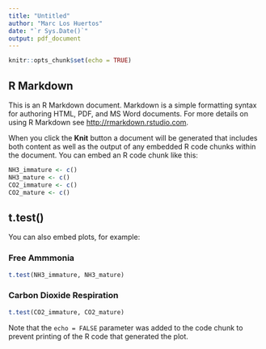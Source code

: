 ```yaml
---
title: "Untitled"
author: "Marc Los Huertos"
date: "`r Sys.Date()`"
output: pdf_document
---
```


```r
knitr::opts_chunk$set(echo = TRUE)
```

## R Markdown

This is an R Markdown document. Markdown is a simple formatting syntax for authoring HTML, PDF, and MS Word documents. For more details on using R Markdown see <http://rmarkdown.rstudio.com>.

When you click the **Knit** button a document will be generated that includes both content as well as the output of any embedded R code chunks within the document. You can embed an R code chunk like this:

```r
NH3_immature <- c()
NH3_mature <- c()
CO2_immature <- c()
CO2_mature <- c()
```

## t.test()

You can also embed plots, for example:

### Free Ammmonia

```r
t.test(NH3_immature, NH3_mature)
```

### Carbon Dioxide Respiration

```r
t.test(CO2_immature, CO2_mature)
```

Note that the `echo = FALSE` parameter was added to the code chunk to prevent printing of the R code that generated the plot.
